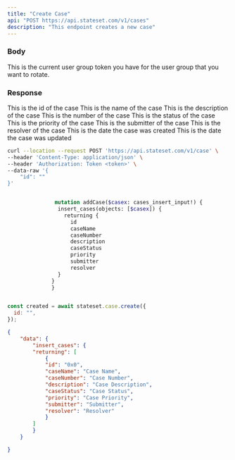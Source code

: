 ```yaml
---
title: "Create Case"
api: "POST https://api.stateset.com/v1/cases"
description: "This endpoint creates a new case"
---
```


### Body

<ParamField body="id" type="string">
  This is the current user group token you have for the user group that you want
  to rotate.
</ParamField>

### Response

<ResponseField name="id" type="string">
  This is the id of the case
</ResponseField>

<ResponseField name="caseName" type="string">
  This is the name of the case
</ResponseField>

<ResponseField name="description" type="string">
  This is the description of the case
</ResponseField>

<ResponseField name="caseNumber" type="string">
  This is the number of the case
</ResponseField>

<ResponseField name="caseStatus" type="string">
  This is the status of the case
</ResponseField>

<ResponseField name="priority" type="string">
  This is the priority of the case
</ResponseField>

<ResponseField name="submitter" type="string">
  This is the submitter of the case
</ResponseField>

<ResponseField name="resolver" type="string">
  This is the resolver of the case
</ResponseField>

<ResponseField name="createdDate" type="string">
  This is the date the case was created
</ResponseField>

<ResponseField name="updatedDate" type="string">
  This is the date the case was updated
</ResponseField>


<RequestExample>

```bash cURL
curl --location --request POST 'https://api.stateset.com/v1/case' \
--header 'Content-Type: application/json' \
--header 'Authorization: Token <token>' \
--data-raw '{
    "id": ""
}'
```

```graphQL GraphQL

               mutation addCase($casex: cases_insert_input!) {
                insert_cases(objects: [$casex]) {
                  returning {
                    id
                    caseName
                    caseNumber
                    description
                    caseStatus
                    priority
                    submitter
                    resolver
                }
              }
              }
```

```javascript Node.js

const created = await stateset.case.create({
  id: "",
});

```

</RequestExample>

<ResponseExample>

```json Response
{
    "data": {
        "insert_cases": {
        "returning": [
            {
            "id": "0x0",
            "caseName": "Case Name",
            "caseNumber": "Case Number",
            "description": "Case Description",
            "caseStatus": "Case Status",
            "priority": "Case Priority",
            "submitter": "Submitter",
            "resolver": "Resolver"
            }
        ]
        }
    }

}
```

</ResponseExample>

